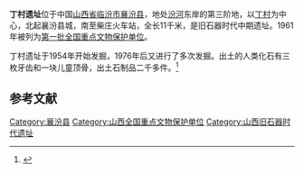 {{coord|35|50|18|N|111|25|35|E|display=title|scale:10000}}
{{文物保护单位
| 级别 = 全国
| 名称 = 丁村遗址
| 图片 = 
| 所在 = [[山西省|山西省]][[襄汾县|襄汾县]]
| 分类 = 古遗址
| 时代 = 旧石器时代
| 编号 = [[第一批全国重点文物保护单位|第一批]]第137项
| 登录 = 1961年3月4日
}}

'''丁村遗址'''位于中国[[山西省|山西省]][[临汾市|临汾市]][[襄汾县|襄汾县]]，地处[[汾河|汾河]]东岸的第三阶地，以[[丁村|丁村]]为中心，北起襄汾县城，南至柴庄火车站，全长11千米，是旧石器时代中期遗址。1961年被列为[[第一批全国重点文物保护单位|第一批全国重点文物保护单位]]。

丁村遗址于1954年开始发掘，1976年后又进行了多次发掘。出土的人类化石有三枚牙齿和一块儿童顶骨，出土石制品二千多件。<ref>{{Cite book |title=全国重点文物保护单位·第一至第五批·第Ⅰ卷 |publisher=文物出版社 |year=2004 |isbn=7-5010-1525-2 |pages=427}}</ref>

==参考文献==
{{reflist}}

{{山西小作品}}
{{山西全国重点文物保护单位}}

{{DEFAULTSORT:Ding}}
[[Category:襄汾县|Category:襄汾县]]
[[Category:山西全国重点文物保护单位|Category:山西全国重点文物保护单位]]
[[Category:山西旧石器时代遗址|Category:山西旧石器时代遗址]]